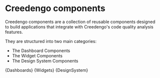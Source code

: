 
<Meta title="Introduction" />

# Creedengo components

Creedengo components are a collection of reusable components designed 
to build applications that integrate with Creedengo's code quality analysis features. 

They are structured into two main categories:

- The Dashboard Components
- The Widget Components
- The Design System Components

<Markdown>{Dashboards}</Markdown>
<Markdown>{Widgets}</Markdown>
<Markdown>{DesignSystem}</Markdown>

